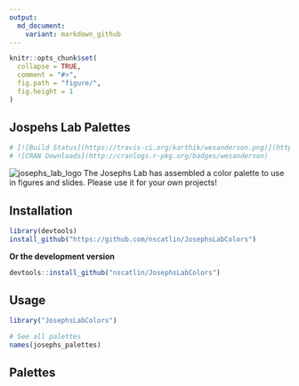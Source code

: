 ```yaml
---
output:
  md_document:
    variant: markdown_github
---
```


<!-- README.md is generated from README.Rmd. Please edit that file -->

```r
knitr::opts_chunk$set(
  collapse = TRUE,
  comment = "#>",
  fig.path = "figure/",
  fig.height = 1
)
```

## Jospehs Lab Palettes
```r
# [![Build Status](https://travis-ci.org/karthik/wesanderson.png)](https://travis-ci.org/karthik/wesanderson) 
# ![CRAN Downloads](http://cranlogs.r-pkg.org/badges/wesanderson) 
```

![josephs_lab_logo](images/Josephs_white.png)
The Josephs Lab has assembled a color palette to use in figures and slides. Please use it for your own projects!

## Installation

```r
library(devtools)
install_github("https://github.com/nscatlin/JosephsLabColors")
```

__Or the development version__

```r
devtools::install_github("nscatlin/JosephsLabColors")
```

## Usage

```r
library("JosephsLabColors")

# See all palettes
names(josephs_palettes)
```

## Palettes

